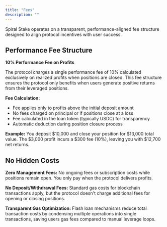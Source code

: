 ```yaml
---
title: "Fees"
description: ""
---
```


Spiral Stake operates on a transparent, performance-aligned fee structure designed to align protocol incentives with user success.

## Performance Fee Structure

**10% Performance Fee on Profits**

The protocol charges a single performance fee of 10% calculated exclusively on realized profits when positions are closed. This fee structure ensures the protocol only benefits when users generate positive returns from their leveraged positions.

**Fee Calculation:**

- Fee applies only to profits above the initial deposit amount
- No fees charged on principal or if positions close at a loss
- Fee calculated in the loan token (typically USDC) for transparency
- Automatic deduction during position closure process

**Example:** You deposit \$10,000 and close your position for \$13,000 total value. The \$3,000 profit incurs a \$300 fee (10%), leaving you with \$12,700 net returns.

## No Hidden Costs

**Zero Management Fees:** No ongoing fees or subscription costs while positions remain open. You only pay when the protocol delivers profits.

**No Deposit/Withdrawal Fees:** Standard gas costs for blockchain transactions apply, but the protocol doesn't charge additional fees for opening or closing positions.

**Transparent Gas Optimization:** Flash loan mechanisms reduce total transaction costs by condensing multiple operations into single transactions, saving users gas fees compared to manual leverage loops.
